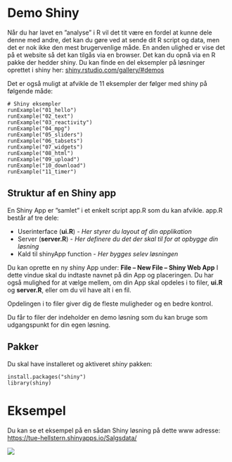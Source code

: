 # Demo Shiny {#shiny}
Når du har lavet en ”analyse” i R vil det tit være en fordel at kunne dele denne med andre, det kan du gøre ved at sende dit R script og data, men det er nok ikke den mest brugervenlige måde.
En anden ulighed er vise det på et website så det kan tilgås via en browser. Det kan du opnå via en R pakke der hedder shiny.
Du kan finde en del eksempler på løsninger oprettet i shiny her: <a href="https://shiny.rstudio.com/gallery/#demos" target="_blank">shiny.rstudio.com/gallery/#demos</a>

Det er også muligt at afvikle de 11 eksempler der følger med shiny på følgende måde:

```
# Shiny eksempler
runExample("01_hello")
runExample("02_text")
runExample("03_reactivity")
runExample("04_mpg")
runExample("05_sliders")
runExample("06_tabsets")
runExample("07_widgets")
runExample("08_html")
runExample("09_upload")
runExample("10_download")
runExample("11_timer")
```

## Struktur af en Shiny app
En Shiny App er ”samlet” i et enkelt script app.R som du kan afvikle.
app.R består af tre dele:

* Userinterface (**ui.R**) - *Her styrer du layout af din applikation*
* Server (**server.R**) - *Her definere du det der skal til for at opbygge din løsning*
* Kald til shinyApp function - *Her bygges selev løsningen*

Du kan oprette en ny shiny App under: 
**File – New File – Shiny Web App**
I dette vindue skal du indtaste navnet på din App og placeringen. Du har også mulighed for at vælge mellem, om din App skal opdeles i to filer, **ui.R** og **server.R**, eller om du vil have alt i en fil. 

Opdelingen i to filer giver dig de fleste muligheder og en bedre kontrol.

Du får to filer der indeholder en demo løsning som du kan bruge som 
udgangspunkt for din egen løsning.

## Pakker
Du skal have installeret og aktiveret *shiny* pakken:

```
install.packages("shiny")
library(shiny)
```

# Eksempel
Du kan se et eksempel på en sådan Shiny løsning på dette www adresse: <a href="https://tue-hellstern.shinyapps.io/Salgsdata/" target="_blank">https://tue-hellstern.shinyapps.io/Salgsdata/</a>

![](img/shiny.png)




